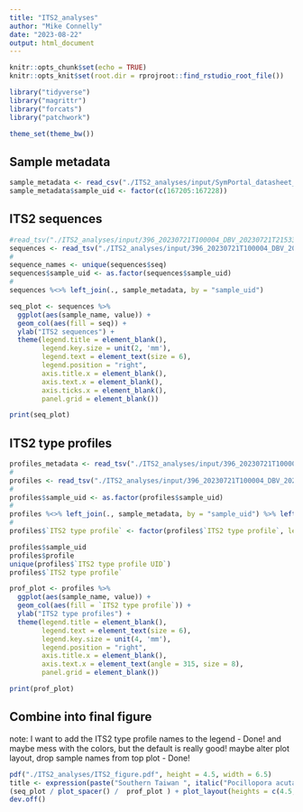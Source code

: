 ```yaml
---
title: "ITS2_analyses"
author: "Mike Connelly"
date: "2023-08-22"
output: html_document
---
```


```r
knitr::opts_chunk$set(echo = TRUE)
knitr::opts_knit$set(root.dir = rprojroot::find_rstudio_root_file())
```
```r
library("tidyverse")
library("magrittr")
library("forcats")
library("patchwork")
```
```r
theme_set(theme_bw())
```

## Sample metadata
```r
sample_metadata <- read_csv("./ITS2_analyses/input/SymPortal_datasheet_McRae2023.csv")
sample_metadata$sample_uid <- factor(c(167205:167228))

```

## ITS2 sequences
```r
#read_tsv("./ITS2_analyses/input/396_20230721T100004_DBV_20230721T215339.seqs.relative.abund_only.txt")
sequences <- read_tsv("./ITS2_analyses/input/396_20230721T100004_DBV_20230721T215339.seqs.relative.abund_only.txt") %>% pivot_longer(cols = `C1d`:last_col(), names_to = "seq", values_to = "value", names_transform = list("seq" = forcats::fct_inorder))
#
sequence_names <- unique(sequences$seq)
sequences$sample_uid <- as.factor(sequences$sample_uid)
#
sequences %<>% left_join(., sample_metadata, by = "sample_uid")
```
```r
seq_plot <- sequences %>%
  ggplot(aes(sample_name, value)) + 
  geom_col(aes(fill = seq)) +
  ylab("ITS2 sequences") +
  theme(legend.title = element_blank(),
        legend.key.size = unit(2, 'mm'),
        legend.text = element_text(size = 6),
        legend.position = "right",
        axis.title.x = element_blank(),
        axis.text.x = element_blank(),
        axis.ticks.x = element_blank(),
        panel.grid = element_blank())
```
```r
print(seq_plot)
```

## ITS2 type profiles
```r
profiles_metadata <- read_tsv("./ITS2_analyses/input/396_20230721T100004_DBV_20230721T215339.profiles.meta_only.txt", col_types = c(rep("c",4), "i", "i", rep("c",4))) %>%  mutate("profile" = forcats::fct_inorder(`ITS2 type profile UID`))
#
profiles <- read_tsv("./ITS2_analyses/input/396_20230721T100004_DBV_20230721T215339.profiles.relative.abund_only.txt") %>% pivot_longer(cols = `394576`:`396628`, names_to = "profile", values_to = "value", names_transform = list("profile" = forcats::fct_inorder)) 
#
profiles$sample_uid <- as.factor(profiles$sample_uid)
#
profiles %<>% left_join(., sample_metadata, by = "sample_uid") %>% left_join(., profiles_metadata, by = "profile")
#
profiles$`ITS2 type profile` <- factor(profiles$`ITS2 type profile`, levels = profiles_metadata$`ITS2 type profile`)

profiles$sample_uid
profiles$profile
unique(profiles$`ITS2 type profile UID`)
profiles$`ITS2 type profile`
```
```r
prof_plot <- profiles %>% 
  ggplot(aes(sample_name, value)) + 
  geom_col(aes(fill = `ITS2 type profile`)) + 
  ylab("ITS2 type profiles") +
  theme(legend.title = element_blank(),
        legend.text = element_text(size = 6),
        legend.key.size = unit(4, 'mm'),
        legend.position = "right",
        axis.title.x = element_blank(),
        axis.text.x = element_text(angle = 315, size = 8),
        panel.grid = element_blank())
```
```r
print(prof_plot)
```

## Combine into final figure
note: I want to add the ITS2 type profile names to the legend - Done!
and maybe mess with the colors, but the default is really good!
maybe alter plot layout, drop sample names from top plot - Done!

```r
pdf("./ITS2_analyses/ITS2_figure.pdf", height = 4.5, width = 6.5)
title <- expression(paste("Southern Taiwan ", italic("Pocillopora acuta"), " Symbiodiniaceae communities"))
(seq_plot / plot_spacer() /  prof_plot ) + plot_layout(heights = c(4.5, -0.625, 4.5)) + plot_annotation(title = title)
dev.off()
```


